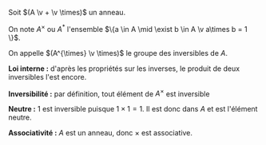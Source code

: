 





<Item type='defprop' titre='groupe des inversibles'>

Soit $(A \v + \v \times)$ un anneau.

On note $A^{\times}$ ou $A^{*}$ l'ensemble $\{a \in A \mid \exist b \in A \v a\times b = 1 \}$. 

On appelle $(A^{\times} \v \times)$ le groupe des inversibles de $A$.
</Item>

<Hideable type='démonstration' titre=''>

**Loi interne :** d'après les propriétés sur les inverses, le produit de deux inversibles l'est encore.

**Inversibilité :** par définition, tout élément de $A^{\times}$ est inversible

**Neutre :** $1$ est inversible puisque $1 \times 1 = 1$. Il est donc dans $A$ et est l'élément neutre.

**Associativité :** $A$ est un anneau, donc $\times$ est associative.
</Hideable>